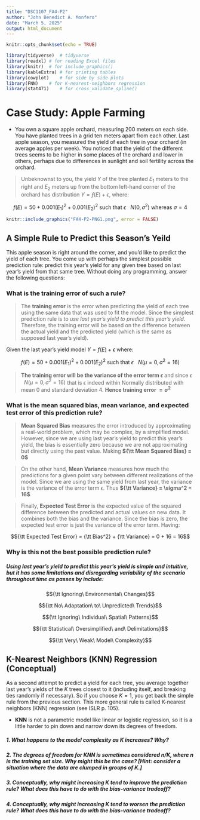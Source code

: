 ---
title: "DSC1107_FA4-P2"
author: "John Benedict A. Monfero"
date: "March 5, 2025"
output: html_document
---

```{r setup, include=FALSE}
knitr::opts_chunk$set(echo = TRUE)
```

```{r, include=FALSE}
library(tidyverse)	# tidyverse 
library(readxl)	# for reading Excel files 
library(knitr)	# for include_graphics() 
library(kableExtra) # for printing tables 
library(cowplot)	# for side by side plots
library(FNN)	# for K-nearest-neighbors regression
library(stat471)	# for cross_validate_spline()
```

# Case Study: Apple Farming
+ You own a square apple orchard, measuring 200 meters on each side. You have planted trees in a grid ten meters apart from each other. Last apple season, you measured the yield of each tree in your orchard (in average apples per week). You noticed that the yield of the different trees seems to be higher in some places of the orchard and lower in others, perhaps due to differences in sunlight and soil fertility across the orchard.

> Unbeknownst to you, the yield $Y$ of the tree planted $E_1$ meters to the right and $E_2$ meters up from the bottom left-hand corner of the orchard has distribution $Y = ƒ(E) + ϵ$, where:

$$f(E) = 50 + 0.001(E_1)^2+0.001(E_2)^2 \text{ such that } \epsilon \text{ ~ } N(0, \sigma^2) \text{ whereas } \sigma = 4$$

```{r echo=FALSE, out.width="80%"}
knitr::include_graphics("FA4-P2-PNG1.png", error = FALSE)
```

## A Simple Rule to Predict this Season's Yeild

This apple season is right around the corner, and you’d like to predict the yield of each tree. You come up with perhaps the simplest possible prediction rule: predict this year’s yield for any given tree based on last year’s yield from that same tree. Without doing any programming, answer the following questions:

### What is the training error of such a rule?

> The **training error** is the error when predicting the yield of each tree using the same data that was used to fit the model. Since the simplest prediction rule is to *use last year's yield to predict this year's yield*. Therefore, the training error will be based on the difference between the actual yield and the predicted yield (which is the same as supposed last year's yield).

Given the last year's yield model $Y = f(E) + \epsilon$ where:

$$f(E) = 50 + 0.001(E_1)^2+0.001(E_2)^2 \text{ such that } \epsilon \text{ ~ } N(\mu = 0, \sigma^2 = 16)$$

> **The training error will be the variance of the error term $\epsilon$** and since $\epsilon \text{ ~ } N(\mu = 0, \sigma^2 = 16)$ that is $\epsilon$ indeed within Normally distributed with mean 0 and standard deviation 4. **Hence $\text{ training error } = \sigma^2$**

### What is the mean squared bias, mean variance, and expected test error of this prediction rule?
> **Mean Squared Bias** measures the error introduced by approximating a real-world problem, which may be complex, by a simplified model. However, since we are using last year's yield to predict this year's yield, the bias is essentially zero because we are not approximating but directly using the past value. Making **${\tt Mean Squared Bias} = 0$**

> On the other hand, **Mean Variance** measures how much the predictions for a given point vary between different realizations of the model. Since we are using the same yield from last year, the variance is the variance of the error term $ϵ$. Thus **${\tt Variance} = \sigma^2 = 16$**

> Finally, **Expected Test Error** is the expected value of the squared difference between the predicted and actual values on new data. It combines both the bias and the variance. Since the bias is zero, the expected test error is just the variance of the error term. Having:

$${\tt Expected Test Error} = {\tt Bias^2} + {\tt Variance} = 0 + 16 = 16$$

### Why is this not the best possible prediction rule?
##### Using last year's yield to predict this year's yield is simple and intuitive, but it has some limitations and disregarding variability of the scenario throughout time as passes by include:

$${\tt Ignoring\ Environmental\ Changes}$$

$${\tt No\ Adaptation\ to\ Unpredicted\ Trends}$$

$${\tt Ignoring\ Individual\ Spatial\ Patterns}$$

$${\tt Statistical\ Oversimplified\ and\ Delimitations}$$

$${\tt Very\ Weak\ Model\ Complexity}$$

## K-Nearest Neighbors (KNN) Regression (Conceptual)
As a second attempt to predict a yield for each tree, you average together last year’s yields of the $K$ trees closest to it (including itself, and breaking ties randomly if necessary). So if you choose $K = 1$, you get back the simple rule from the previous section. This more general rule is called K-nearest neighbors (KNN) regression (see ISLR p. 105).

+ **KNN** is not a parametric model like linear or logistic regression, so it is a little harder to pin down and narrow down its degrees of freedom.

##### 1.	What happens to the model complexity as K increases? Why?
##### 2.	The degrees of freedom for KNN is sometimes considered n/K, where n is the training set size. Why might this be the case? [Hint: consider a situation where the data are clumped in groups of K.]
##### 3.		Conceptually, why might increasing K tend to improve the prediction rule? What does this have to do with the bias-variance tradeoff?
##### 4.		Conceptually, why might increasing K tend to worsen the prediction rule? What does this have to do with the bias-variance tradeoff?
